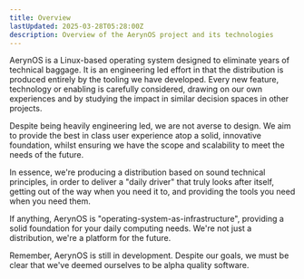 ```yaml
---
title: Overview
lastUpdated: 2025-03-28T05:28:00Z
description: Overview of the AerynOS project and its technologies
---
```



AerynOS is a Linux-based operating system designed to eliminate years of technical baggage. It is an engineering
led effort in that the distribution is produced entirely by the tooling we have developed. Every new feature,
technology or enabling is carefully considered, drawing on our own experiences and by studying the impact in similar
decision spaces in other projects.

Despite being heavily engineering led, we are not averse to design. We aim to provide the best in class user experience
atop a solid, innovative foundation, whilst ensuring we have the scope and scalability to meet the needs of the future.

In essence, we're producing a distribution based on sound technical principles, in order to deliver a "daily driver"
that truly looks after itself, getting out of the way when you need it to, and providing the tools you need when you
need them.

If anything, AerynOS is "operating-system-as-infrastructure", providing a solid foundation for your daily computing
needs. We're not just a distribution, we're a platform for the future.

<Aside type="caution">
    Remember, AerynOS is still in development. Despite our goals, we must be clear
    that we've deemed ourselves to be alpha quality software.
</Aside>
